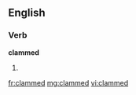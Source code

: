 ==English==

===Verb===
'''clammed'''
# {{past of|clam}}

[[fr:clammed]]
[[mg:clammed]]
[[vi:clammed]]